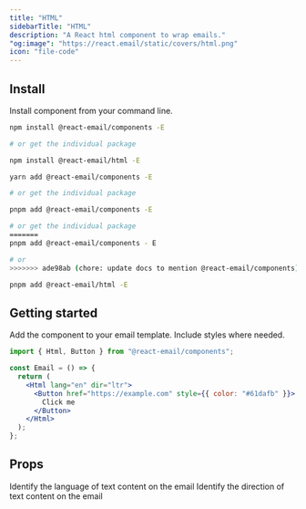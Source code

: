 ```yaml
---
title: "HTML"
sidebarTitle: "HTML"
description: "A React html component to wrap emails."
"og:image": "https://react.email/static/covers/html.png"
icon: "file-code"
---
```


## Install

Install component from your command line.

<CodeGroup>

```sh npm
npm install @react-email/components -E

# or get the individual package

npm install @react-email/html -E
```

```sh yarn
yarn add @react-email/components -E

# or get the individual package

pnpm add @react-email/components -E

# or get the individual package
=======
pnpm add @react-email/components - E

# or
>>>>>>> ade98ab (chore: update docs to mention @react-email/components)

pnpm add @react-email/html -E
```

</CodeGroup>

## Getting started

Add the component to your email template. Include styles where needed.

```jsx
import { Html, Button } from "@react-email/components";

const Email = () => {
  return (
    <Html lang="en" dir="ltr">
      <Button href="https://example.com" style={{ color: "#61dafb" }}>
        Click me
      </Button>
    </Html>
  );
};
```

## Props

<ResponseField name="lang" type="string" default="en">
  Identify the language of text content on the email
</ResponseField>
<ResponseField name="dir" type="string" default="ltr">
  Identify the direction of text content on the email
</ResponseField>

<Snippet file="support.mdx" />
